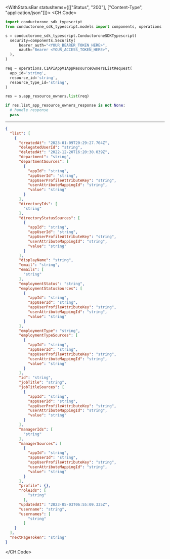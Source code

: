 

<WithStatusBar statusItems={[["Status", "200"], ["Content-Type", "application/json"]]}>
  <CH.Code>
  ```python List.py
  import conductorone_sdk_typescript
from conductorone_sdk_typescript.models import components, operations

s = conductorone_sdk_typescript.ConductoroneSDKTypescript(
    security=components.Security(
        bearer_auth="<YOUR_BEARER_TOKEN_HERE>",
        oauth="Bearer <YOUR_ACCESS_TOKEN_HERE>",
    ),
)

req = operations.C1APIAppV1AppResourceOwnersListRequest(
    app_id='string',
    resource_id='string',
    resource_type_id='string',
)

res = s.app_resource_owners.list(req)

if res.list_app_resource_owners_response is not None:
    # handle response
    pass
  ```
  ---

  ```json Example Response
  {
    "list": [
      {
        "createdAt": "2023-01-09T20:29:27.704Z",
        "delegatedUserId": "string",
        "deletedAt": "2022-12-20T16:20:30.039Z",
        "department": "string",
        "departmentSources": [
          {
            "appId": "string",
            "appUserId": "string",
            "appUserProfileAttributeKey": "string",
            "userAttributeMappingId": "string",
            "value": "string"
          }
        ],
        "directoryIds": [
          "string"
        ],
        "directoryStatusSources": [
          {
            "appId": "string",
            "appUserId": "string",
            "appUserProfileAttributeKey": "string",
            "userAttributeMappingId": "string",
            "value": "string"
          }
        ],
        "displayName": "string",
        "email": "string",
        "emails": [
          "string"
        ],
        "employmentStatus": "string",
        "employmentStatusSources": [
          {
            "appId": "string",
            "appUserId": "string",
            "appUserProfileAttributeKey": "string",
            "userAttributeMappingId": "string",
            "value": "string"
          }
        ],
        "employmentType": "string",
        "employmentTypeSources": [
          {
            "appId": "string",
            "appUserId": "string",
            "appUserProfileAttributeKey": "string",
            "userAttributeMappingId": "string",
            "value": "string"
          }
        ],
        "id": "string",
        "jobTitle": "string",
        "jobTitleSources": [
          {
            "appId": "string",
            "appUserId": "string",
            "appUserProfileAttributeKey": "string",
            "userAttributeMappingId": "string",
            "value": "string"
          }
        ],
        "managerIds": [
          "string"
        ],
        "managerSources": [
          {
            "appId": "string",
            "appUserId": "string",
            "appUserProfileAttributeKey": "string",
            "userAttributeMappingId": "string",
            "value": "string"
          }
        ],
        "profile": {},
        "roleIds": [
            "string"
          ],
        "updatedAt": "2023-05-03T06:55:09.335Z",
        "username": "string",
        "usernames": [
            "string"
          ]
      }
    ],
    "nextPageToken": "string"
  }
  ```
  </CH.Code>
</WithStatusBar>
